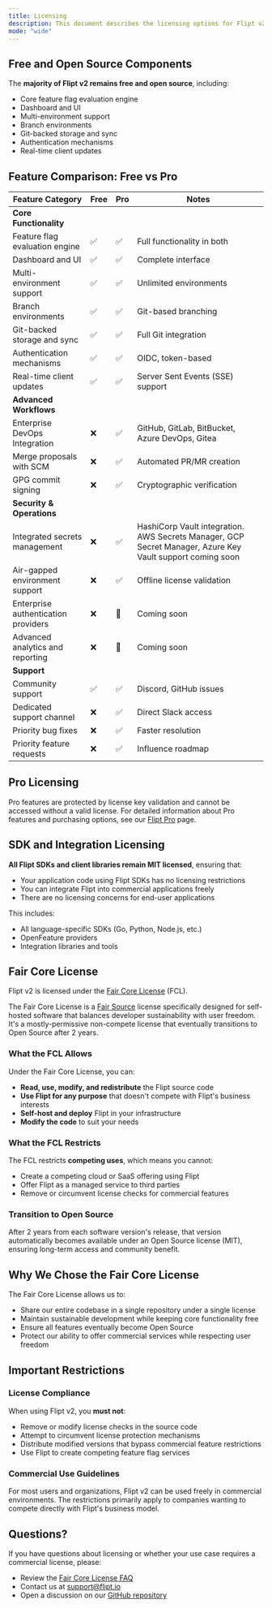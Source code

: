 ```yaml
---
title: Licensing
description: This document describes the licensing options for Flipt v2.
mode: "wide"
---
```


## Free and Open Source Components

The **majority of Flipt v2 remains free and open source**, including:

- Core feature flag evaluation engine
- Dashboard and UI
- Multi-environment support
- Branch environments
- Git-backed storage and sync
- Authentication mechanisms
- Real-time client updates

## Feature Comparison: Free vs Pro

| Feature Category                    | Free | Pro | Notes                                                                                                     |
| ----------------------------------- | ---- | --- | --------------------------------------------------------------------------------------------------------- |
| **Core Functionality**              |      |     |                                                                                                           |
| Feature flag evaluation engine      | ✅   | ✅  | Full functionality in both                                                                                |
| Dashboard and UI                    | ✅   | ✅  | Complete interface                                                                                        |
| Multi-environment support           | ✅   | ✅  | Unlimited environments                                                                                    |
| Branch environments                 | ✅   | ✅  | Git-based branching                                                                                       |
| Git-backed storage and sync         | ✅   | ✅  | Full Git integration                                                                                      |
| Authentication mechanisms           | ✅   | ✅  | OIDC, token-based                                                                                         |
| Real-time client updates            | ✅   | ✅  | Server Sent Events (SSE) support                                                                          |
| **Advanced Workflows**              |      |     |                                                                                                           |
| Enterprise DevOps Integration       | ❌   | ✅  | GitHub, GitLab, BitBucket, Azure DevOps, Gitea                                                            |
| Merge proposals with SCM            | ❌   | ✅  | Automated PR/MR creation                                                                                  |
| GPG commit signing                  | ❌   | ✅  | Cryptographic verification                                                                                |
| **Security & Operations**           |      |     |                                                                                                           |
| Integrated secrets management       | ❌   | ✅  | HashiCorp Vault integration. AWS Secrets Manager, GCP Secret Manager, Azure Key Vault support coming soon |
| Air-gapped environment support      | ❌   | ✅  | Offline license validation                                                                                |
| Enterprise authentication providers | ❌   | 🔄  | Coming soon                                                                                               |
| Advanced analytics and reporting    | ❌   | 🔄  | Coming soon                                                                                               |
| **Support**                         |      |     |                                                                                                           |
| Community support                   | ✅   | ✅  | Discord, GitHub issues                                                                                    |
| Dedicated support channel           | ❌   | ✅  | Direct Slack access                                                                                       |
| Priority bug fixes                  | ❌   | ✅  | Faster resolution                                                                                         |
| Priority feature requests           | ❌   | ✅  | Influence roadmap                                                                                         |

## Pro Licensing

Pro features are protected by license key validation and cannot be accessed without a valid license. For detailed information about Pro features and purchasing options, see our [Flipt Pro](/v2/pro) page.

## SDK and Integration Licensing

**All Flipt SDKs and client libraries remain MIT licensed**, ensuring that:

- Your application code using Flipt SDKs has no licensing restrictions
- You can integrate Flipt into commercial applications freely
- There are no licensing concerns for end-user applications

This includes:

- All language-specific SDKs (Go, Python, Node.js, etc.)
- OpenFeature providers
- Integration libraries and tools

## Fair Core License

Flipt v2 is licensed under the [Fair Core License](https://fcl.dev/) (FCL).

The Fair Core License is a [Fair Source](https://fair.io/) license specifically designed for self-hosted software that balances developer sustainability with user freedom. It's a mostly-permissive non-compete license that eventually transitions to Open Source after 2 years.

### What the FCL Allows

Under the Fair Core License, you can:

- **Read, use, modify, and redistribute** the Flipt source code
- **Use Flipt for any purpose** that doesn't compete with Flipt's business interests
- **Self-host and deploy** Flipt in your infrastructure
- **Modify the code** to suit your needs

### What the FCL Restricts

The FCL restricts **competing uses**, which means you cannot:

- Create a competing cloud or SaaS offering using Flipt
- Offer Flipt as a managed service to third parties
- Remove or circumvent license checks for commercial features

### Transition to Open Source

After 2 years from each software version's release, that version automatically becomes available under an Open Source license (MIT), ensuring long-term access and community benefit.

## Why We Chose the Fair Core License

The Fair Core License allows us to:

- Share our entire codebase in a single repository under a single license
- Maintain sustainable development while keeping core functionality free
- Ensure all features eventually become Open Source
- Protect our ability to offer commercial services while respecting user freedom

## Important Restrictions

### License Compliance

When using Flipt v2, you **must not**:

- Remove or modify license checks in the source code
- Attempt to circumvent license protection mechanisms
- Distribute modified versions that bypass commercial feature restrictions
- Use Flipt to create competing feature flag services

### Commercial Use Guidelines

For most users and organizations, Flipt v2 can be used freely in commercial environments. The restrictions primarily apply to companies wanting to compete directly with Flipt's business model.

## Questions?

If you have questions about licensing or whether your use case requires a commercial license, please:

- Review the [Fair Core License FAQ](https://fcl.dev/)
- Contact us at [support@flipt.io](mailto:support@flipt.io)
- Open a discussion on our [GitHub repository](https://github.com/flipt-io/flipt)
